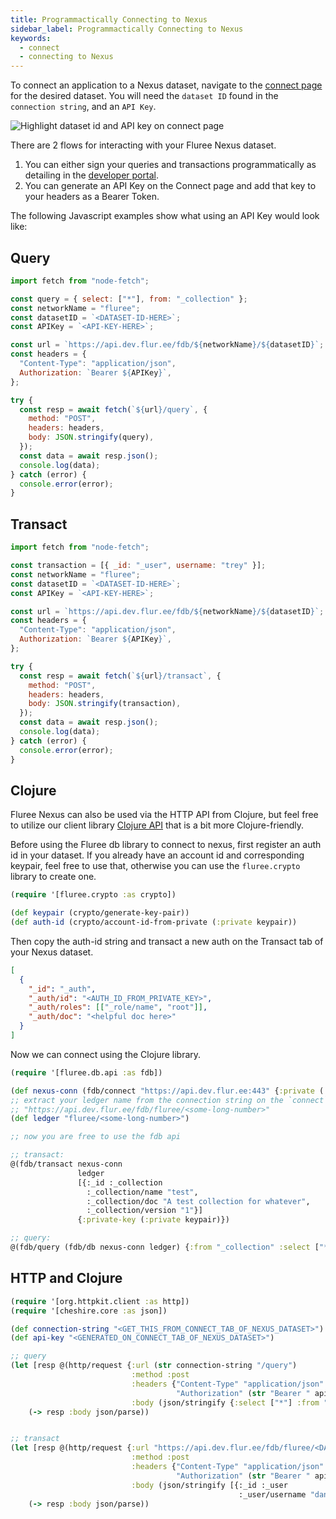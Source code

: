 ```yaml
---
title: Programmactically Connecting to Nexus
sidebar_label: Programmactically Connecting to Nexus
keywords:
  - connect
  - connecting to Nexus
---
```


To connect an application to a Nexus dataset, navigate to the [connect page](https://developers.flur.ee/docs/dataset-pages/connect/) for the desired dataset.
You will need the `dataset ID` found in the `connection string`, and an `API Key`.

![Highlight dataset id and API key on connect page](/img/connect_highlight.png)

There are 2 flows for interacting with your Fluree Nexus dataset.

1. You can either sign your queries and transactions programmatically as detailing in the [developer portal](https://developers.flur.ee/docs/concepts/identity/signatures/#signed-queries).
2. You can generate an API Key on the Connect page and add that key to your headers as a Bearer Token.

The following Javascript examples show what using an API Key would look like:

## Query

```javascript
import fetch from "node-fetch";

const query = { select: ["*"], from: "_collection" };
const networkName = "fluree";
const datasetID = `<DATASET-ID-HERE>`;
const APIKey = `<API-KEY-HERE>`;

const url = `https://api.dev.flur.ee/fdb/${networkName}/${datasetID}`;
const headers = {
  "Content-Type": "application/json",
  Authorization: `Bearer ${APIKey}`,
};

try {
  const resp = await fetch(`${url}/query`, {
    method: "POST",
    headers: headers,
    body: JSON.stringify(query),
  });
  const data = await resp.json();
  console.log(data);
} catch (error) {
  console.error(error);
}
```

## Transact

```javascript
import fetch from "node-fetch";

const transaction = [{ _id: "_user", username: "trey" }];
const networkName = "fluree";
const datasetID = `<DATASET-ID-HERE>`;
const APIKey = `<API-KEY-HERE>`;

const url = `https://api.dev.flur.ee/fdb/${networkName}/${datasetID}`;
const headers = {
  "Content-Type": "application/json",
  Authorization: `Bearer ${APIKey}`,
};

try {
  const resp = await fetch(`${url}/transact`, {
    method: "POST",
    headers: headers,
    body: JSON.stringify(transaction),
  });
  const data = await resp.json();
  console.log(data);
} catch (error) {
  console.error(error);
}
```

## Clojure

Fluree Nexus can also be used via the HTTP API from Clojure, but feel free to utilize our client library [Clojure API](https://developers.flur.ee/docs/reference/clojure/) that is a bit more Clojure-friendly.

Before using the Fluree db library to connect to nexus, first register an auth id in your dataset. If you already have an account id and corresponding keypair, feel free to use that, otherwise you can use the `fluree.crypto` library to create one.

```clojure
(require '[fluree.crypto :as crypto])

(def keypair (crypto/generate-key-pair))
(def auth-id (crypto/account-id-from-private (:private keypair))
```

Then copy the auth-id string and transact a new auth on the Transact tab of your Nexus dataset.

```json
[
  {
    "_id": "_auth",
    "_auth/id": "<AUTH_ID_FROM_PRIVATE_KEY>",
    "_auth/roles": [["_role/name", "root"]],
    "_auth/doc": "<helpful doc here>"
  }
]
```

Now we can connect using the Clojure library.

```clojure
(require '[fluree.db.api :as fdb])

(def nexus-conn (fdb/connect "https://api.dev.flur.ee:443" {:private (:private keypair)}))
;; extract your ledger name from the connection string on the `connect` tab of your dataset
;; "https://api.dev.flur.ee/fdb/fluree/<some-long-number>"
(def ledger "fluree/<some-long-number>")

;; now you are free to use the fdb api

;; transact:
@(fdb/transact nexus-conn
               ledger
               [{:_id :_collection
                 :_collection/name "test",
                 :_collection/doc "A test collection for whatever",
                 :_collection/version "1"}]
               {:private-key (:private keypair)})

;; query:
@(fdb/query (fdb/db nexus-conn ledger) {:from "_collection" :select ["*"]})
```

## HTTP and Clojure

```clojure
(require '[org.httpkit.client :as http])
(require '[cheshire.core :as json])

(def connection-string "<GET_THIS_FROM_CONNECT_TAB_OF_NEXUS_DATASET>")
(def api-key "<GENERATED_ON_CONNECT_TAB_OF_NEXUS_DATASET>")

;; query
(let [resp @(http/request {:url (str connection-string "/query")
                           :method :post
                           :headers {"Content-Type" "application/json"
                                     "Authorization" (str "Bearer " api-key)}
                           :body (json/stringify {:select ["*"] :from "_collection"})})]
    (-> resp :body json/parse))


;; transact
(let [resp @(http/request {:url "https://api.dev.flur.ee/fdb/fluree/<DATASET ID HERE>/transact"
                           :method :post
                           :headers {"Content-Type" "application/json"
                                     "Authorization" (str "Bearer " api-key)}
                           :body (json/stringify [{:_id :_user
                                                   :_user/username "dan"}])})]
    (-> resp :body json/parse))
```
